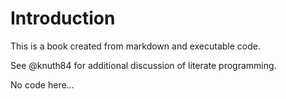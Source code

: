 # Introduction

This is a book created from markdown and executable code.

See @knuth84 for additional discussion of literate programming.

No code here...

